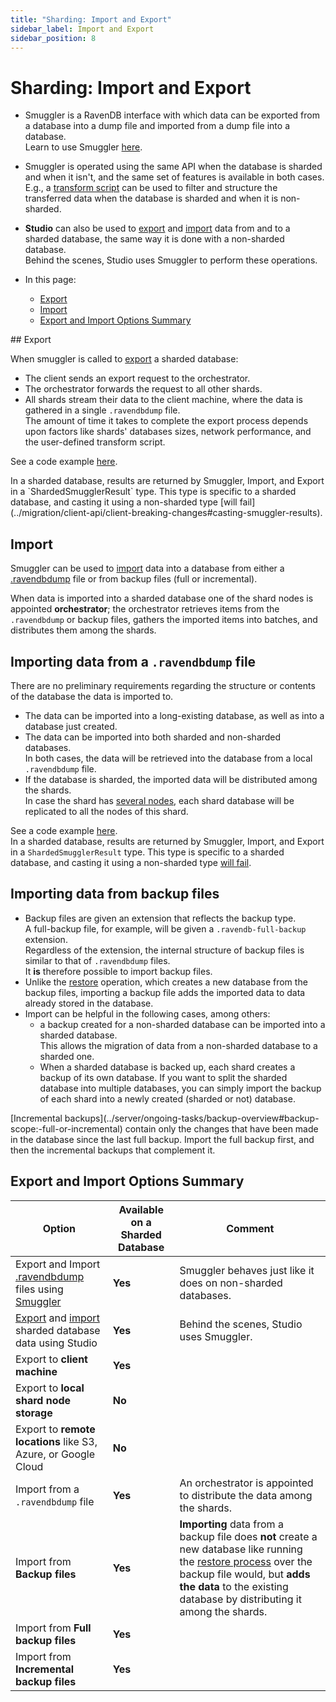```yaml
---
title: "Sharding: Import and Export"
sidebar_label: Import and Export
sidebar_position: 8
---
```



# Sharding: Import and Export
<Admonition type="note" title="Note">

* Smuggler is a RavenDB interface with which data can be 
  exported from a database into a dump file and imported 
  from a dump file into a database.  
  Learn to use Smuggler [here](../client-api/smuggler/what-is-smuggler).  

* Smuggler is operated using the same API when the database 
  is sharded and when it isn't, and the same set of features 
  is available in both cases.  
  E.g., a [transform script](../client-api/smuggler/what-is-smuggler#transformscript) 
  can be used to filter and structure the transferred data 
  when the database is sharded and when it is non-sharded.  

* **Studio** can also be used to 
  [export](../studio/database/tasks/export-database) 
  and [import](../studio/database/tasks/import-data/import-data-file) 
  data from and to a sharded database, the same way it is 
  done with a non-sharded database.  
  Behind the scenes, Studio uses Smuggler to perform these operations.  

* In this page:  
  * [Export](../sharding/import-and-export#export)  
  * [Import](../sharding/import-and-export#import)  
  * [Export and Import Options Summary](../sharding/import-and-export#export-and-import-options-summary)  

</Admonition>
## Export

When smuggler is called to 
[export](../client-api/smuggler/what-is-smuggler#export) 
a sharded database:  

* The client sends an export request to the orchestrator.  
* The orchestrator forwards the request to all other shards.  
* All shards stream their data to the client machine, where the data is gathered in a single `.ravendbdump` file.  
  <Admonition type="note" title="Note">
  The amount of time it takes to complete the export process depends 
  upon factors like shards' databases sizes, network performance, and 
  the user-defined transform script.  
  </Admonition>

See a code example [here](../client-api/smuggler/what-is-smuggler#example).  

<Admonition type="warning" title="Casting Smuggler Results" id="casting-smuggler-results" href="#casting-smuggler-results">
In a sharded database, results are returned by Smuggler, Import, and Export 
in a `ShardedSmugglerResult` type. This type is specific to a sharded database, 
and casting it using a non-sharded type [will fail](../migration/client-api/client-breaking-changes#casting-smuggler-results).  
</Admonition>



## Import

Smuggler can be used to [import](../client-api/smuggler/what-is-smuggler#import) 
data into a database from either a [.ravendbdump](../sharding/import-and-export#export) 
file or from backup files (full or incremental).  

When data is imported into a sharded database one of the shard nodes 
is appointed **orchestrator**; the orchestrator retrieves items from 
the `.ravendbdump` or backup files, gathers the imported items into 
batches, and distributes them among the shards.  

## Importing data from a `.ravendbdump` file

There are no preliminary requirements regarding the structure 
or contents of the database the data is imported to.  

* The data can be imported into a long-existing database, 
  as well as into a database just created.  
* The data can be imported into both sharded and non-sharded databases.  
  In both cases, the data will be retrieved into the database from 
  a local `.ravendbdump` file.  
* If the database is sharded, the imported data will be distributed among the shards.  
  In case the shard has [several nodes](../sharding/overview#shard-replication), 
  each shard database will be replicated to all the nodes of this shard.  

See a code example [here](../client-api/smuggler/what-is-smuggler#example-1).  
<Admonition type="warning" title="Casting Smuggler Results" id="casting-smuggler-results" href="#casting-smuggler-results">
In a sharded database, results are returned by Smuggler, Import, and Export 
in a `ShardedSmugglerResult` type. This type is specific to a sharded database, 
and casting it using a non-sharded type [will fail](../migration/client-api/client-breaking-changes#casting-smuggler-results).  
</Admonition>

## Importing data from backup files

* Backup files are given an extension that reflects the backup type.  
  A full-backup file, for example, will be given a `.ravendb-full-backup` 
  extension.  
  Regardless of the extension, the internal structure of backup 
  files is similar to that of `.ravendbdump` files.  
  It **is** therefore possible to import backup files.  
* Unlike the [restore](../client-api/operations/maintenance/backup/restore) operation, 
  which creates a new database from the backup files, importing 
  a backup file adds the imported data to data already stored in 
  the database.  
* Import can be helpful in the following cases, among others:  
   * a backup created for a non-sharded database can be imported 
     into a sharded database.  
     This allows the migration of data from a non-sharded database 
     to a sharded one.  
   * When a sharded database is backed up, each shard creates a backup 
     of its own database. If you want to split the sharded database 
     into multiple databases, you can simply import the backup of each 
     shard into a newly created (sharded or not) database.  

<Admonition type="note" title="Note">
[Incremental backups](../server/ongoing-tasks/backup-overview#backup-scope:-full-or-incremental) 
contain only the changes that have been made in the database since the last full backup.  
Import the full backup first, and then the incremental backups that complement it.  
</Admonition>



## Export and Import Options Summary

| Option | Available on a Sharded Database | Comment |
| -------------------- | --------------- | --------------------- |
| Export and Import [.ravendbdump](../sharding/import-and-export#export) files using [Smuggler](../client-api/smuggler/what-is-smuggler) | **Yes** | Smuggler behaves just like it does on non-sharded databases. |
| [Export](../studio/database/tasks/export-database) and [import](../studio/database/tasks/import-data/import-data-file) sharded database data using Studio | **Yes** | Behind the scenes, Studio uses Smuggler. |
| Export to **client machine** | **Yes** |  |
| Export to **local shard node storage** | **No** |  |
| Export to **remote locations** like S3, Azure, or Google Cloud | **No** | |
| Import from a `.ravendbdump` file | **Yes** | An orchestrator is appointed to distribute the data among the shards. |
| Import from **Backup files** | **Yes** | **Importing** data from a backup file does **not** create a new database like running the [restore process](../sharding/backup-and-restore/restore) over the backup file would, but **adds the data** to the existing database by distributing it among the shards. |
| Import from **Full backup files** | **Yes** |  |
| Import from **Incremental backup files** | **Yes** |  |




